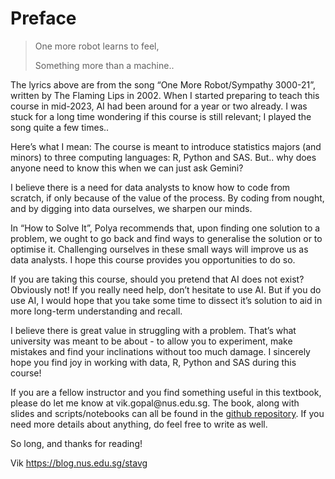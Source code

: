 # Preface {.unnumbered}

> <p> One more robot learns to feel,</p>
> <p> Something more than a machine.. </p>

The lyrics above are from the song "One More Robot/Sympathy 3000-21", written by
The Flaming Lips in 2002. When I started preparing to teach this course in
mid-2023, AI had been around for a year or two already. I was stuck for a long
time wondering if this course is still relevant; I played the song quite a few times..

Here's what I mean: The course is meant to introduce statistics majors (and
minors) to three computing languages: R, Python and SAS. But.. why does anyone
need to know this when we can just ask Gemini?

I believe there is a need for data analysts to know how to code from scratch, if
only because of the value of the process. By coding from nought, and by digging
into data ourselves, we sharpen our minds. 

In "How to Solve It", Polya recommends that, upon finding one solution to a
problem, we ought to go back and find ways to generalise the solution or to
optimise it. Challenging ourselves in these small ways will improve us as 
data analysts. I hope this course provides you opportunities to do so.

If you are taking this course, should you pretend that AI does not exist?
Obviously not! If you really need help, don't hesitate to use
AI. But if you do use AI, I would hope that you take some time to dissect it's
solution to aid in more long-term understanding and recall.

I believe there is great value in struggling with a problem. That's what
university was meant to be about - to allow you to experiment, make mistakes and
find your inclinations without too much damage. I sincerely hope you find joy in 
working with data, R, Python and SAS during this course!

If you are a fellow instructor and you find something useful in this textbook,
please do let me know at vik.gopal@nus.edu.sg. The book, along with slides and
scripts/notebooks can all be found in the 
[github repository](https://github.com/singator/st2137-book). If you need more
details about anything, do feel free to write as well.

So long, and thanks for reading!

Vik
<https://blog.nus.edu.sg/stavg>
